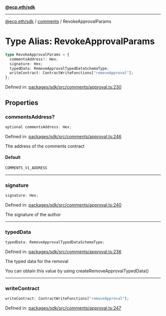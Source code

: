 [**@ecp.eth/sdk**](../../index.mdx)

***

[@ecp.eth/sdk](/sdk-reference/index.mdx) / [comments](/sdk-reference/comments/index.mdx) / RevokeApprovalParams

# Type Alias: RevokeApprovalParams

```ts
type RevokeApprovalParams = {
  commentsAddress?: Hex;
  signature: Hex;
  typedData: RemoveApprovalTypedDataSchemaType;
  writeContract: ContractWriteFunctions["removeApproval"];
};
```

Defined in: [packages/sdk/src/comments/approval.ts:230](https://github.com/ecp-eth/comments-monorepo/blob/main/packages/sdk/src/comments/approval.ts#L230)

## Properties

### commentsAddress?

```ts
optional commentsAddress: Hex;
```

Defined in: [packages/sdk/src/comments/approval.ts:246](https://github.com/ecp-eth/comments-monorepo/blob/main/packages/sdk/src/comments/approval.ts#L246)

The address of the comments contract

#### Default

```ts
COMMENTS_V1_ADDRESS
```

***

### signature

```ts
signature: Hex;
```

Defined in: [packages/sdk/src/comments/approval.ts:240](https://github.com/ecp-eth/comments-monorepo/blob/main/packages/sdk/src/comments/approval.ts#L240)

The signature of the author

***

### typedData

```ts
typedData: RemoveApprovalTypedDataSchemaType;
```

Defined in: [packages/sdk/src/comments/approval.ts:236](https://github.com/ecp-eth/comments-monorepo/blob/main/packages/sdk/src/comments/approval.ts#L236)

The typed data for the removal

You can obtain this value by using createRemoveApprovalTypedData()

***

### writeContract

```ts
writeContract: ContractWriteFunctions["removeApproval"];
```

Defined in: [packages/sdk/src/comments/approval.ts:247](https://github.com/ecp-eth/comments-monorepo/blob/main/packages/sdk/src/comments/approval.ts#L247)
